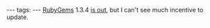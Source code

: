 ---
tags:
---
[[RubyGems]] 1.3.4 [http://rubyforge.org/frs/shownotes.php?release_id=35061 is out], but I can't see much incentive to update.
